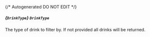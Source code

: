 {/* Autogenerated DO NOT EDIT  */}

##### *{`DrinkType`}* `DrinkType`
The type of drink to filter by. If not provided all drinks will be returned.

<Collapsible openLabel={Labels.showProperties} closeLabel={Labels.hideProperties}>
  <DrinkType />
</Collapsible>

